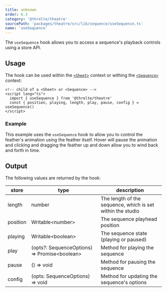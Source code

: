```yaml
---
title: unknown
order: 6.3
category: '@threlte/theatre'
sourcePath: 'packages/theatre/src/lib/sequence/useSequence.ts'
name: 'useSequence'
---
```


The `useSequence` hook allows you to access a sequence's playback controls using a store API.

## Usage

The hook can be used within the [`<Sheet>`](/docs/reference/theatre/sheet) context or withing the [`<Sequence>`](/docs/reference/theatre/sequence) context:

```svelte
<!-- child of a <Sheet> or <Sequence> -->
<script lang="ts">
  import { useSequence } from '@threlte/theatre'
  const { position, playing, length, play, pause, config } = useSequence()
</script>
```

### Example

This example uses the `useSequence` hook to allow you to control the feather's animation using the feather itself. Hover will pause the animation and clicking and dragging the feather up and down allow you to wind back and forth in time.

<Example path="theatre/use-sequence" />

## Output

The following values are returned by the hook:

| store    | type                                           | description                                                |
| -------- | ---------------------------------------------- | ---------------------------------------------------------- |
| length   | number                                         | The length of the sequence, which is set within the studio |
| position | Writable\<number\>                             | The sequence playhead position                             |
| playing  | Writable\<boolean\>                            | The sequence state (playing or paused)                     |
| play     | (opts?: SequenceOptions) => Promise\<boolean\> | Method for playing the sequence                            |
| pause    | () => void                                     | Method for pausing the sequence                            |
| config   | (opts: SequenceOptions) => void                | Method for updating the sequence's options                 |
